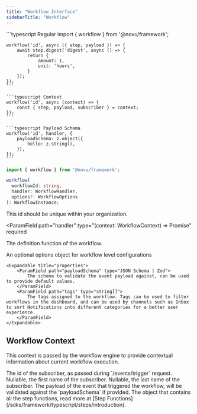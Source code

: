```yaml
---
title: "Workflow Interface"
sidebarTitle: "Workflow"
---
```


<RequestExample>
    ```typescript Regular
    import { workflow } from '@novu/framework';

    workflow('id', async ({ step, payload }) => {
        await step.digest('digest', async () => {
            return {
                amount: 1,
                unit: 'hours',
            }
        });
    });
    ```

    ```typescript Context
    workflow('id', async (context) => {
        const { step, payload, subscriber } = context;
    });
    ```

    ```typescript Payload Schema
    workflow('id', handler, {
        payloadSchema: z.object({
            hello: z.string(),
        }),
    });
    ```

</RequestExample>

```typescript
import { workflow } from '@novu/framework';

workflow(
  workflowId: string,
  handler: WorkflowHandler,
  options?: WorkflowOptions
): WorkflowInstance;
```

<ParamField path="workflowId" type="number" required>
  This id should be unique within your organization.
</ParamField>

<ParamField
  path="handler"
  type="(context: WorkflowContext) => Promise<void>"
  required
>
  The definition function of the workflow.
</ParamField>

<ParamField path="options" type="WorkflowOptions">
    An optional options object for workflow level configurations

    <Expandable title="properties">
        <ParamField path="payloadSchema" type="JSON Schema | Zod">
            The schema to validate the event payload against, can be used to provide default values.
        </ParamField>
        <ParamField path="tags" type="string[]">
            The tags assigned to the workflow. Tags can be used to filter workflows in the dashboard, and can be used by channels such as Inbox to sort Notifications into different categories for a better user experience.
        </ParamField>
    </Expandable>

</ParamField>

## Workflow Context

This context is passed by the workflow engine to provide contextual information about current workflow execution.

<ParamField path="subscriber" type="Subscriber">
  <Expandable title="properties">
    <ParamField path="subscriberId" type="string" required>
      The id of the subscriber, as passed during `/events/trigger` request.
    </ParamField>
    <ParamField path="firstName" type="string">
      Nullable, the first name of the subscriber.
    </ParamField>
    <ParamField path="lastName" type="string">
      Nullable, the last name of the subscriber.
    </ParamField>
  </Expandable>
</ParamField>

<ParamField path="payload" type="InferProperties<payloadSchema>">
  The payload of the event that triggered the workflow, will be validated
  against the `payloadSchema` if provided.
</ParamField>

<ParamField path="step" type="object">
  The object that contains all the step functions, read more at [Step
  Functions](/sdks/framework/typescript/steps/introduction).
</ParamField>
